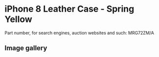 # iPhone 8 Leather Case - Spring Yellow

Part number, for search engines, auction websites and such: MRG72ZM/A

## Image gallery

<div style={{ width: "768px" }}>
  <GalleryComponent
    images={[
      {
        original: "/everysource/MRG72",
        thumbnail: "/everypreview/MRG72",
      },
      {
        original: "/everysource/MRG72_AV1_GOLD",
        thumbnail: "/everypreview/MRG72_AV1_GOLD",
      },
      {
        original: "/everysource/MRG72_AV1_SILVER",
        thumbnail: "/everypreview/MRG72_AV1_SILVER",
      },
      {
        original: "/everysource/MRG72_AV1_SPACE_GRAY",
        thumbnail: "/everypreview/MRG72_AV1_SPACE_GRAY",
      },
      {
        original: "/everysource/MRG72_AV2",
        thumbnail: "/everypreview/MRG72_AV2",
      }
    ]}
  />
</div>